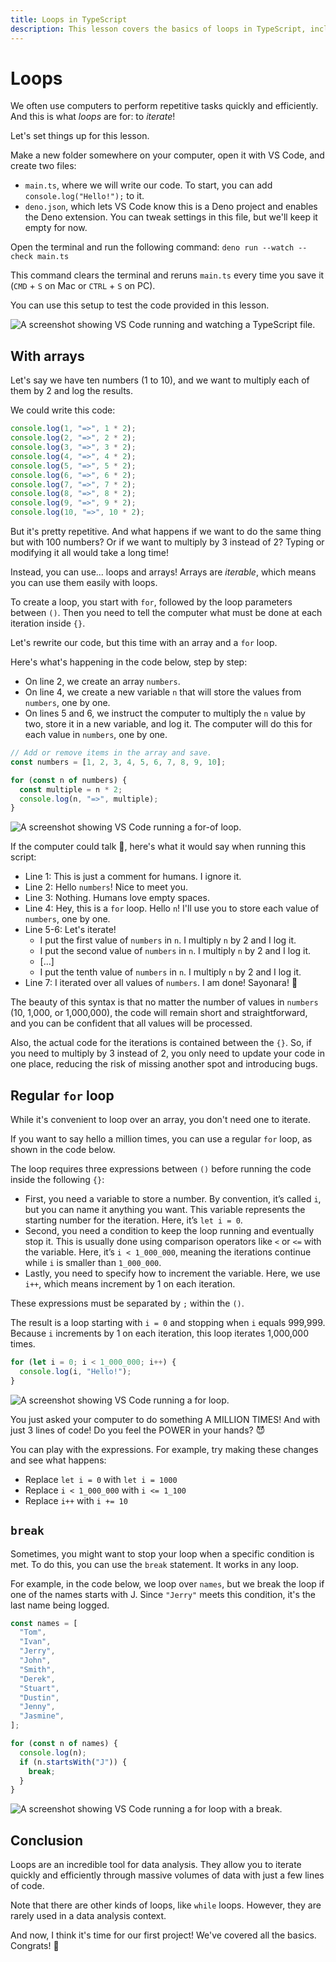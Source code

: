 ```yaml
---
title: Loops in TypeScript
description: This lesson covers the basics of loops in TypeScript, including how to use arrays with loops, `for` loops, and the `break` statement.
---
```


# Loops

We often use computers to perform repetitive tasks quickly and efficiently. And this is what *loops* are for: to *iterate*!

Let's set things up for this lesson.

Make a new folder somewhere on your computer, open it with VS Code, and create two files:

- `main.ts`, where we will write our code. To start, you can add `console.log("Hello!");` to it.
- `deno.json`, which lets VS Code know this is a Deno project and enables the Deno extension. You can tweak settings in this file, but we'll keep it empty for now.

Open the terminal and run the following command: `deno run --watch --check main.ts`

This command clears the terminal and reruns `main.ts` every time you save it (`CMD` + `S` on Mac or `CTRL` + `S` on PC).

You can use this setup to test the code provided in this lesson.

![A screenshot showing VS Code running and watching a TypeScript file.](/assets/first-steps/loops/setup.png)

## With arrays

Let's say we have ten numbers (1 to 10), and we want to multiply each of them by 2 and log the results.

We could write this code:

```ts showLineNumbers filename="main.ts"
console.log(1, "=>", 1 * 2);
console.log(2, "=>", 2 * 2);
console.log(3, "=>", 3 * 2);
console.log(4, "=>", 4 * 2);
console.log(5, "=>", 5 * 2);
console.log(6, "=>", 6 * 2);
console.log(7, "=>", 7 * 2);
console.log(8, "=>", 8 * 2);
console.log(9, "=>", 9 * 2);
console.log(10, "=>", 10 * 2);
```

But it's pretty repetitive. And what happens if we want to do the same thing but with 100 numbers? Or if we want to multiply by 3 instead of 2? Typing or modifying it all would take a long time!

Instead, you can use... loops and arrays! Arrays are *iterable*, which means you can use them easily with loops.

To create a loop, you start with `for`, followed by the loop parameters between `()`. Then you need to tell the computer what must be done at each iteration inside `{}`.

Let's rewrite our code, but this time with an array and a `for` loop.

Here's what's happening in the code below, step by step:
- On line 2, we create an array `numbers`.
- On line 4, we create a new variable `n` that will store the values from `numbers`, one by one.
- On lines 5 and 6, we instruct the computer to multiply the `n` value by two, store it in a new variable, and log it. The computer will do this for each value in `numbers`, one by one.

```ts showLineNumbers filename="main.ts"
// Add or remove items in the array and save.
const numbers = [1, 2, 3, 4, 5, 6, 7, 8, 9, 10];

for (const n of numbers) {
  const multiple = n * 2;
  console.log(n, "=>", multiple);
}
```

![A screenshot showing VS Code running a for-of loop.](/assets/first-steps/loops/for-of-loop.png)

If the computer could talk 🤖, here's what it would say when running this script: 
- Line 1: This is just a comment for humans. I ignore it.
- Line 2: Hello `numbers`! Nice to meet you.
- Line 3: Nothing. Humans love empty spaces.
- Line 4: Hey, this is a `for` loop. Hello `n`! I'll use you to store each value of `numbers`, one by one.
- Line 5-6: Let's iterate!
  - I put the first value of `numbers` in `n`. I multiply `n` by 2 and I log it.
  - I put the second value of `numbers` in `n`. I multiply `n` by 2 and I log it.
  - [...]
  - I put the tenth value of `numbers` in `n`. I multiply `n` by 2 and I log it.
- Line 7: I iterated over all values of `numbers`. I am done! Sayonara! 👋

The beauty of this syntax is that no matter the number of values in `numbers` (10, 1,000, or 1,000,000), the code will remain short and straightforward, and you can be confident that all values will be processed.

Also, the actual code for the iterations is contained between the `{}`. So, if you need to multiply by 3 instead of 2, you only need to update your code in one place, reducing the risk of missing another spot and introducing bugs.

## Regular `for` loop

While it's convenient to loop over an array, you don't need one to iterate.

If you want to say hello a million times, you can use a regular `for` loop, as shown in the code below.

The loop requires three expressions between `()` before running the code inside the following `{}`:
- First, you need a variable to store a number. By convention, it’s called `i`, but you can name it anything you want. This variable represents the starting number for the iteration. Here, it’s `let i = 0`.
- Second, you need a condition to keep the loop running and eventually stop it. This is usually done using comparison operators like `<` or `<=` with the variable. Here, it’s `i < 1_000_000`, meaning the iterations continue while `i` is smaller than `1_000_000`.
- Lastly, you need to specify how to increment the variable. Here, we use `i++`, which means increment by 1 on each iteration.

These expressions must be separated by `;` within the `()`.

The result is a loop starting with `i = 0` and stopping when `i` equals 999,999. Because `i` increments by 1 on each iteration, this loop iterates 1,000,000 times.

```ts showLineNumbers filename="main.ts"
for (let i = 0; i < 1_000_000; i++) {
  console.log(i, "Hello!");
}
```

![A screenshot showing VS Code running a for loop.](/assets/first-steps/loops/for-loop.png)

You just asked your computer to do something A MILLION TIMES! And with just 3 lines of code! Do you feel the POWER in your hands? 😈

You can play with the expressions. For example, try making these changes and see what happens:
- Replace `let i = 0` with `let i = 1000`
- Replace `i < 1_000_000` with `i <= 1_100`
- Replace `i++` with `i += 10`

## `break`

Sometimes, you might want to stop your loop when a specific condition is met. To do this, you can use the `break` statement. It works in any loop.

For example, in the code below, we loop over `names`, but we break the loop if one of the names starts with J. Since `"Jerry"` meets this condition, it's the last name being logged.

```ts showLineNumbers filename="main.ts"
const names = [
  "Tom",
  "Ivan",
  "Jerry",
  "John",
  "Smith",
  "Derek",
  "Stuart",
  "Dustin",
  "Jenny",
  "Jasmine",
];

for (const n of names) {
  console.log(n);
  if (n.startsWith("J")) {
    break;
  }
}
```

![A screenshot showing VS Code running a for loop with a break.](/assets/first-steps/loops/break.png)

## Conclusion

Loops are an incredible tool for data analysis. They allow you to iterate quickly and efficiently through massive volumes of data with just a few lines of code.

Note that there are other kinds of loops, like `while` loops. However, they are rarely used in a data analysis context.

And now, I think it's time for our first project! We've covered all the basics. Congrats! 🕺